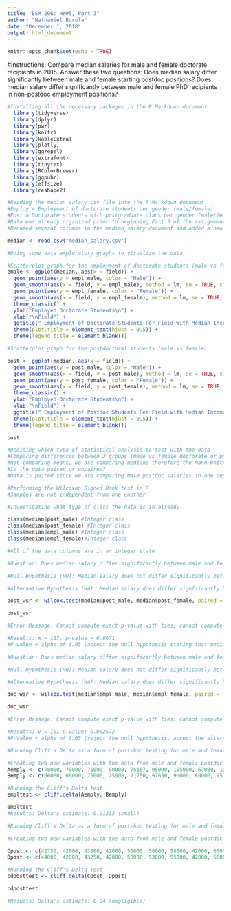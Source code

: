 ```yaml
---
title: "ESM 206: HW#5, Part 3"
author: "Nathaniel Burola"
date: "December 1, 2018"
output: html_document
---
```


```r
knitr::opts_chunk$set(echo = TRUE)
```

#Instructions: Compare median salaries for male and female doctorate recipients in 2015. Answer these two questions:
Does median salary differ significantly between male and female starting postdoc positions? Does
median salary differ significantly between male and female PhD recipients in non-postdoc employment
positions?

```r
#Installing all the necessary packages in the R Markdown document 
  library(tidyverse)
  library(dplyr)
  library(pwr)
  library(knitr)
  library(kableExtra)
  library(plotly)
  library(ggrepel)
  library(extrafont)
  library(tinytex)
  library(RColorBrewer)
  library(ggpubr)
  library(effsize)
  library(reshape2)

```

```r
#Reading the median salary csv file into the R Markdown document 
#Employ = Employment of doctorate students per gender (male/female)
#Post = Doctorate students with postgraduate plans per gender (male/female)
#Data was already organized prior to beginning Part 3 of the assignment 
#Renamed several columns in the median_salary document and added a new column name called field 

median <- read.csv("median_salary.csv")

```

```r
#Doing some data exploratory graphs to visualize the data 

#Scatterplot graph for the employment of doctorate students (male vs female)
emale <- ggplot(median, aes(x = field)) + 
  geom_point(aes(y = empl_male, color = "Male")) + 
  geom_smooth(aes(x = field, y = empl_male), method = lm, se = TRUE, size = 0.5, color = "gray20") + 
  geom_point(aes(y = empl_female, color = "Female")) + 
  geom_smooth(aes(x = field, y = empl_female), method = lm, se = TRUE, size = 0.5, color = "gray20") + 
  theme_classic() + 
  ylab("Employed Doctorate Students\n") + 
  xlab("\nField") + 
  ggtitle(" Employment of Doctorate Students Per Field With Median Incomes (2015)") + 
  theme(plot.title = element_text(hjust = 0.5)) +
  theme(legend.title = element_blank())

#Scatterplot graph for the postdoctoral students (male vs female)

post <- ggplot(median, aes(x = field)) + 
  geom_point(aes(y = post_male, color = "Male")) + 
  geom_smooth(aes(x = field, y = post_male), method = lm, se = TRUE, size = 0.5, color = "gray20") + 
  geom_point(aes(y = post_female, color = "Female")) + 
  geom_smooth(aes(x = field, y = post_female), method = lm, se = TRUE, size = 0.5, color = "gray20") + 
  theme_classic() + 
  ylab("Employed Doctorate Students\n") + 
  xlab("\nField") + 
  ggtitle(" Employment of Postdoc Students Per Field with Median Incomes (2015)") + 
  theme(plot.title = element_text(hjust = 0.5)) +
  theme(legend.title = element_blank())

post
```

```r
#Deciding which type of statistical analysis to test with the data 
#Comparing differences between 2 groups (male vs female doctorate or postdoctoral students) leaves two possibilities with the 2 sample t-test and the Mann-Whitney U/Wilcoxon Signed Rank test 
#Not comparing means, we are comparing medians therefore the Mann-Whitney U/Wilcoxon Signed Rank test with ranked data 
#Is the data paired or unpaired? 
#Data is paired since we are comparing male postdoc salaries in one department to female postdoc salaires in another departmen

```

```r
#Performing the Wilcoxon Signed Rank test in R 
#Samples are not independent from one another 

#Investigating what type of class the data is in already 

class(median$post_male) #Integer class 
class(median$post_female) #Integer class
class(median$empl_male) #Integer class 
class(median$empl_female)#Integer class 

#All of the data columns are in an integer state

```

```r
#Question: Does median salary differ significantly between male and female starting postdoc positions? 

#Null Hypothesis (H0): Median salary does not differ significantly between male and female starting postdoc positions (ranks are equal)

#Alternative Hypothesis (HA): Median salary does differ signfiicantly between male and female starting postoc positions (ranks are not equal)

post_wsr <- wilcox.test(median$post_male, median$post_female, paired = TRUE)

post_wsr

#Error Message: Cannot compute exact p-value with ties; cannot compute exact p-value with zeros, bypass 

#Results: W = 117, p-value = 0.8671 
#P-value > alpha of 0.05 (accept the null hypothesis stating that median salary does not differ significantly between male and female starting postdoc positions (ranks are equal))

```

```r
#Question: Does median salary differ significantly between male and female recipients in non-postdoc employment positions? 

#Null Hypothesis (H0): Median salary does not differ significantly between male and female PhD recipients in non-postdoc employment positions (ranks are equal)

#Alternative Hypothesis (HA): Median salary does differ significantly between male and female PhD recipients in non-postdoc employment positions (ranks are not equal)

doc_wsr <- wilcox.test(median$empl_male, median$empl_female, paired = TRUE)

doc_wsr

#Error Message: Cannot compute exact p-value with ties; cannot compute exact p-value with zeros, bypass 

#Results: V = 101 p-value: 0.002572 
#P-Value < alpha of 0.05 (reject the null hypothesis, accept the alternative hypothesis stating that median salary does not differ significantly between male and female PhD recipients in non-postdoc employment positions (ranks are not equal)
```

```r
#Running Cliff's Delta as a form of post-hoc testing for male and female students with their non-postdoc positions 

#Creating two new variables with the data from male and female postdoc positions called Apost for male postdoc students and Bpost for female postdoc students
Aemply <- c(78000, 75000, 75000, 80000, 75167, 95000, 105000, 63000, 105000, 64000, 95000, 71000, 52000, 123500, 62800)
Bemply <- c(66000, 66000, 75000, 75000, 71750, 97650, 90000, 60000, 95750, 62000, 90000, 63000, 50000, 120000, 61000)

#Running the Cliff's Delta test
empltest <- cliff.delta(Aemply, Bemply)

empltest
#Results: Delta's estimate: 0.21333 (small)
```

```r
#Running Cliff's Delta as a form of post-hoc testing for male and female students with their postdoc positions 

#Creating two new variables with the data from male and female postdoc positions called Cpost for male postdoc students and Dpost for female postdoc students 

Cpost <- c(42750, 42000, 43000, 42000, 50000, 50000, 58000, 42000, 65000, 48000, 45000, 50000, 45000, 60000, 50000)
Dpost <- c(44000, 42000, 43250, 42000, 50000, 53000, 55000, 42000, 65000, 49250, 45000, 45000, 45000, 63500, 44000) 

#Running the Cliff's Delta Test 
cdposttest <- cliff.delta(Cpost, Dpost)

cdposttest

#Results: Delta's estimate: 0.04 (negligible)

```

